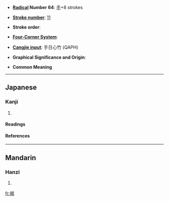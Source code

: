 * '''[[Wiktionary:Chinese radical index| Radical]] Number 64''': [[Wiktionary:Chinese radical index 手|手]]+8 strokes

* '''[[Wiktionary:Chinese total strokes index|Stroke number]]''': [[Wiktionary:Chinese total strokes index 11|11]]

* '''Stroke order''': 

* '''[[Wiktionary:Chinese four corner index|Four-Corner System]]''': 

* '''[[Wiktionary:Chinese Cangjie index|Cangjie input]]''': 手日心竹 (QAPH)

* '''Graphical Significance and Origin''': 

* '''Common Meaning''' {{substub}}
----
==Japanese==
===Kanji===
{{ja-kanji|grade=|rs=}}
# {{defn|Japanese}} 
====Readings====
{{ja-readings|on=[[よう]] (you)|kun=[[あげる]] (ageru)}}


====References====
{{Han ref|kx=0439.050|dkj=12281|dj=0789.050|hdz=31897.030|uh=63A6|ud=25510}}
----
==Mandarin==
===Hanzi===
{{cmn-hanzi|pin=[[tì]] (ti4)|wg=t'i<sup>4</sup>}}
# {{defn|Mandarin}}

[[fr:掦]]